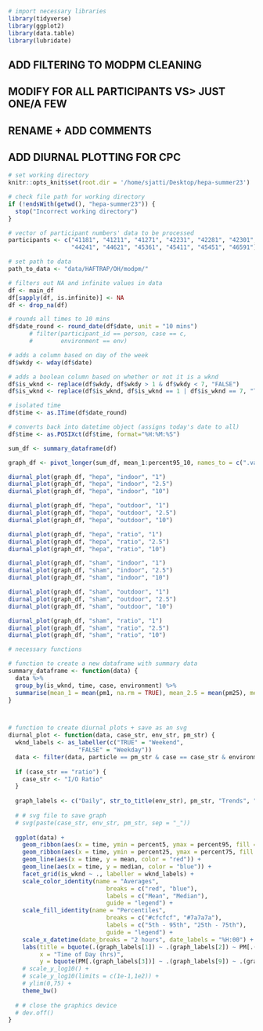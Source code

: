 ```r
# import necessary libraries
library(tidyverse)
library(ggplot2)
library(data.table)
library(lubridate)
```

## ADD FILTERING TO MODPM CLEANING
## MODIFY FOR ALL PARTICIPANTS VS> JUST ONE/A FEW
## RENAME + ADD COMMENTS
## ADD DIURNAL PLOTTING FOR CPC

```r
# set working directory
knitr::opts_knit$set(root.dir = '/home/sjatti/Desktop/hepa-summer23')
```

```r
# check file path for working directory
if (!endsWith(getwd(), "hepa-summer23")) {
  stop("Incorrect working directory")
}
```

```r
# vector of participant numbers' data to be processed
participants <- c("41181", "41211", "41271", "42231", "42281", "42301", "42321",
                  "44241", "44621", "45361", "45411", "45451", "46591")
```

```r
# set path to data
path_to_data <- "data/HAFTRAP/OH/modpm/"
```

```r
# filters out NA and infinite values in data
df <- main_df
df[sapply(df, is.infinite)] <- NA
df <- drop_na(df)

# rounds all times to 10 mins
df$date_round <- round_date(df$date, unit = "10 mins")
      # filter(participant_id == person, case == c, 
      #        environment == env)
```

```r
# adds a column based on day of the week
df$wkdy <- wday(df$date)

# adds a boolean column based on whether or not it is a wknd
df$is_wknd <- replace(df$wkdy, df$wkdy > 1 & df$wkdy < 7, "FALSE")
df$is_wknd <- replace(df$is_wknd, df$is_wknd == 1 | df$is_wknd == 7, "TRUE")
```

```r
# isolated time
df$time <- as.ITime(df$date_round)

# converts back into datetime object (assigns today's date to all)
df$time <- as.POSIXct(df$time, format="%H:%M:%S")
```

```r
sum_df <- summary_dataframe(df)

graph_df <- pivot_longer(sum_df, mean_1:percent95_10, names_to = c(".value", "particle"), names_sep = "_")
```

```r
diurnal_plot(graph_df, "hepa", "indoor", "1")
diurnal_plot(graph_df, "hepa", "indoor", "2.5")
diurnal_plot(graph_df, "hepa", "indoor", "10")

diurnal_plot(graph_df, "hepa", "outdoor", "1")
diurnal_plot(graph_df, "hepa", "outdoor", "2.5")
diurnal_plot(graph_df, "hepa", "outdoor", "10")

diurnal_plot(graph_df, "hepa", "ratio", "1")
diurnal_plot(graph_df, "hepa", "ratio", "2.5")
diurnal_plot(graph_df, "hepa", "ratio", "10")

diurnal_plot(graph_df, "sham", "indoor", "1")
diurnal_plot(graph_df, "sham", "indoor", "2.5")
diurnal_plot(graph_df, "sham", "indoor", "10")

diurnal_plot(graph_df, "sham", "outdoor", "1")
diurnal_plot(graph_df, "sham", "outdoor", "2.5")
diurnal_plot(graph_df, "sham", "outdoor", "10")

diurnal_plot(graph_df, "sham", "ratio", "1")
diurnal_plot(graph_df, "sham", "ratio", "2.5")
diurnal_plot(graph_df, "sham", "ratio", "10")
```

```r
# necessary functions

# function to create a new dataframe with summary data
summary_dataframe <- function(data) {
  data %>%
  group_by(is_wknd, time, case, environment) %>%
  summarise(mean_1 = mean(pm1, na.rm = TRUE), mean_2.5 = mean(pm25), mean_10 = mean(pm10), median_1 = median(pm1), median_2.5 = median(pm25), median_10 = median(pm10), percent5_1 = quantile(pm1, 0.05), percent25_1 = quantile(pm1, 0.25), percent75_1 = quantile(pm1, 0.75), percent95_1 = quantile(pm1, 0.95), percent5_2.5 = quantile(pm25, 0.05), percent25_2.5 = quantile(pm25, 0.25), percent75_2.5 = quantile(pm25, 0.75), percent95_2.5 = quantile(pm25, 0.95), percent5_10 = quantile(pm10, 0.05), percent25_10 = quantile(pm10, 0.25), percent75_10 = quantile(pm10, 0.75), percent95_10 = quantile(pm10, 0.95))
}



# function to create diurnal plots + save as an svg
diurnal_plot <- function(data, case_str, env_str, pm_str) {
  wknd_labels <- as_labeller(c("TRUE" = "Weekend",
                    "FALSE" = "Weekday"))
  data <- filter(data, particle == pm_str & case == case_str & environment == env_str)
  
  if (case_str == "ratio") {
    case_str <- "I/O Ratio"
  }
  
  graph_labels <- c("Daily", str_to_title(env_str), pm_str, "Trends", "During", str_to_title(case_str), "Period", "[ug/m^3]", "Concentration")
  
  # # svg file to save graph
  # svg(paste(case_str, env_str, pm_str, sep = "_"))
  
  ggplot(data) +
    geom_ribbon(aes(x = time, ymin = percent5, ymax = percent95, fill = "#cfcfcf")) +
    geom_ribbon(aes(x = time, ymin = percent25, ymax = percent75, fill = "#7a7a7a")) +
    geom_line(aes(x = time, y = mean, color = "red")) +
    geom_line(aes(x = time, y = median, color = "blue")) +
    facet_grid(is_wknd ~ ., labeller = wknd_labels) +
    scale_color_identity(name = "Averages",
                            breaks = c("red", "blue"),
                            labels = c("Mean", "Median"),
                            guide = "legend") +
    scale_fill_identity(name = "Percentiles",
                            breaks = c("#cfcfcf", "#7a7a7a"),
                            labels = c("5th - 95th", "25th - 75th"),
                            guide = "legend") +
    scale_x_datetime(date_breaks = "2 hours", date_labels = "%H:00") +
    labs(title = bquote(.(graph_labels[1]) ~ .(graph_labels[2]) ~ PM[.(graph_labels[3])] ~ .(graph_labels[4]) ~ .(graph_labels[5]) ~ .(graph_labels[6]) ~ .(graph_labels[7])),
         x = "Time of Day (hrs)",
         y = bquote(PM[.(graph_labels[3])] ~ .(graph_labels[9]) ~ .(graph_labels[8]))) +
    # scale_y_log10() +
    # scale_y_log10(limits = c(1e-1,1e2)) +
    # ylim(0,75) +
    theme_bw()
  
  # # close the graphics device
  # dev.off() 
}
```
